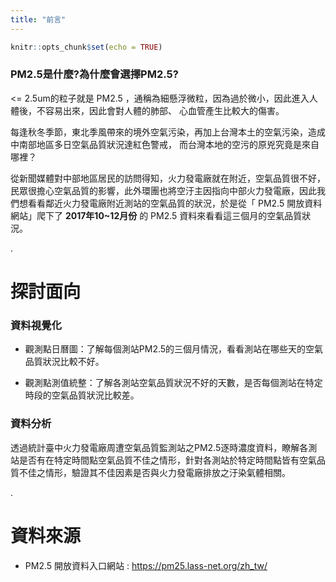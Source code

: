 ```yaml
---
title: "前言"
---
```


```r
knitr::opts_chunk$set(echo = TRUE)
```

### **PM2.5是什麼?為什麼會選擇PM2.5?**

<= 2.5um的粒子就是 PM2.5 ，通稱為細懸浮微粒，因為過於微小，因此進入人體後，不容易出來，因此會對人體的肺部、
心血管產生比較大的傷害。

每逢秋冬季節，東北季風帶來的境外空氣污染，再加上台灣本土的空氣污染，造成中南部地區多日空氣品質狀況達紅色警戒，
而台灣本地的空污的原兇究竟是來自哪裡？

從新聞媒體對中部地區居民的訪問得知，火力發電廠就在附近，空氣品質很不好，民眾很擔心空氣品質的影響，此外環團也將空汙主因指向中部火力發電廠，因此我們想看看鄰近火力發電廠附近測站的空氣品質的狀況，於是從「 PM2.5 開放資料網站」爬下了 **2017年10~12月份** 的 PM2.5 資料來看看這三個月的空氣品質狀況。

.

# 探討面向

### 資料視覺化

+	觀測點日曆圖：了解每個測站PM2.5的三個月情況，看看測站在哪些天的空氣品質狀況比較不好。

+	觀測點測值統整：了解各測站空氣品質狀況不好的天數，是否每個測站在特定時段的空氣品質狀況比較差。

### 資料分析

透過統計臺中火力發電廠周遭空氣品質監測站之PM2.5逐時濃度資料，瞭解各測站是否有在特定時間點空氣品質不佳之情形，針對各測站於特定時間點皆有空氣品質不佳之情形，驗證其不佳因素是否與火力發電廠排放之汙染氣體相關。

.

# 資料來源

+ PM2.5 開放資料入口網站 : <https://pm25.lass-net.org/zh_tw/>


